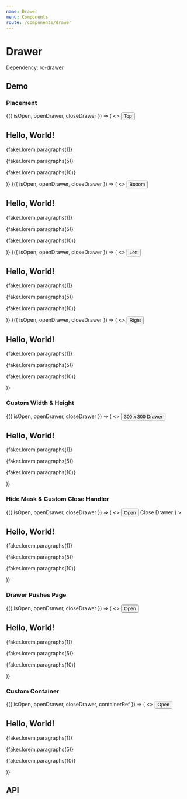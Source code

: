 ```yaml
---
name: Drawer
menu: Components
route: /components/drawer
---
```





# Drawer

Dependency: [rc-drawer](https://github.com/react-component/drawer)

## Demo

### Placement

<Playground>
  <Container>
    <DrawerDemo>
      {({ isOpen, openDrawer, closeDrawer }) => (
        <>
          <Button onClick={openDrawer}>Top</Button>
          <Drawer placement="top" isOpen={isOpen} onRequestClose={closeDrawer}>
            <section style={{ padding: '20px 40px' }}>
              <h1>Hello, World!</h1>
              <p>{faker.lorem.paragraphs(1)}</p>
              <p>{faker.lorem.paragraphs(5)}</p>
              <p>{faker.lorem.paragraphs(10)}</p>
            </section>
          </Drawer>
        </>
      )}
    </DrawerDemo>
    <DrawerDemo>
      {({ isOpen, openDrawer, closeDrawer }) => (
        <>
          <Button onClick={openDrawer}>Bottom</Button>
          <Drawer
            placement="bottom"
            isOpen={isOpen}
            onRequestClose={closeDrawer}
          >
            <section style={{ padding: '20px 40px' }}>
              <h1>Hello, World!</h1>
              <p>{faker.lorem.paragraphs(1)}</p>
              <p>{faker.lorem.paragraphs(5)}</p>
              <p>{faker.lorem.paragraphs(10)}</p>
            </section>
          </Drawer>
        </>
      )}
    </DrawerDemo>
    <DrawerDemo>
      {({ isOpen, openDrawer, closeDrawer }) => (
        <>
          <Button onClick={openDrawer}>Left</Button>
          <Drawer placement="left" isOpen={isOpen} onRequestClose={closeDrawer}>
            <section style={{ padding: '20px 40px' }}>
              <h1>Hello, World!</h1>
              <p>{faker.lorem.paragraphs(1)}</p>
              <p>{faker.lorem.paragraphs(5)}</p>
              <p>{faker.lorem.paragraphs(10)}</p>
            </section>
          </Drawer>
        </>
      )}
    </DrawerDemo>
    <DrawerDemo>
      {({ isOpen, openDrawer, closeDrawer }) => (
        <>
          <Button onClick={openDrawer}>Right</Button>
          <Drawer
            placement="right"
            isOpen={isOpen}
            onRequestClose={closeDrawer}
          >
            <section style={{ padding: '20px 40px' }}>
              <h1>Hello, World!</h1>
              <p>{faker.lorem.paragraphs(1)}</p>
              <p>{faker.lorem.paragraphs(5)}</p>
              <p>{faker.lorem.paragraphs(10)}</p>
            </section>
          </Drawer>
        </>
      )}
    </DrawerDemo>
  </Container>
</Playground>

### Custom Width & Height

<Playground>
  <DrawerDemo>
    {({ isOpen, openDrawer, closeDrawer }) => (
      <>
        <Button onClick={openDrawer}>300 x 300 Drawer</Button>
        <Drawer
          width={300}
          height={300}
          isOpen={isOpen}
          onRequestClose={closeDrawer}
        >
          <section style={{ padding: '20px 40px' }}>
            <h1>Hello, World!</h1>
            <p>{faker.lorem.paragraphs(1)}</p>
            <p>{faker.lorem.paragraphs(5)}</p>
            <p>{faker.lorem.paragraphs(10)}</p>
          </section>
        </Drawer>
      </>
    )}
  </DrawerDemo>
</Playground>

### Hide Mask & Custom Close Handler

<Playground>
  <DrawerDemo>
    {({ isOpen, openDrawer, closeDrawer }) => (
      <>
        <Button onClick={openDrawer}>Open</Button>
        <Drawer
          isMaskShown={false}
          isOpen={isOpen}
          onRequestClose={closeDrawer}
          handler={
            <Button
              style={{
                position: 'absolute',
                top: 0,
                zIndex: 1,
              }}
              onClick={closeDrawer}
            >
              Close Drawer
            </Button>
          }
        >
          <section style={{ padding: '20px 40px' }}>
            <h1>Hello, World!</h1>
            <p>{faker.lorem.paragraphs(1)}</p>
            <p>{faker.lorem.paragraphs(5)}</p>
            <p>{faker.lorem.paragraphs(10)}</p>
          </section>
        </Drawer>
      </>
    )}
  </DrawerDemo>
</Playground>

### Drawer Pushes Page

<Playground>
  <DrawerDemo>
    {({ isOpen, openDrawer, closeDrawer }) => (
      <>
        <Button onClick={openDrawer}>Open</Button>
        <Drawer isPagePushable isOpen={isOpen} onRequestClose={closeDrawer}>
          <section style={{ padding: '20px 40px' }}>
            <h1>Hello, World!</h1>
            <p>{faker.lorem.paragraphs(1)}</p>
            <p>{faker.lorem.paragraphs(5)}</p>
            <p>{faker.lorem.paragraphs(10)}</p>
          </section>
        </Drawer>
      </>
    )}
  </DrawerDemo>
</Playground>

### Custom Container

<Playground>
  <DrawerDemo>
    {({ isOpen, openDrawer, closeDrawer, containerRef }) => (
      <>
        <Button onClick={openDrawer}>Open</Button>
        <Drawer
          containerEl={containerRef.current}
          isOpen={isOpen}
          onRequestClose={closeDrawer}
          style={{
            position: 'absolute',
          }}
        >
          <section style={{ padding: '20px 40px' }}>
            <h1>Hello, World!</h1>
            <p>{faker.lorem.paragraphs(1)}</p>
            <p>{faker.lorem.paragraphs(5)}</p>
            <p>{faker.lorem.paragraphs(10)}</p>
          </section>
        </Drawer>
        <div
          ref={containerRef}
          style={{
            height: 300,
            position: 'relative',
          }}
        />
      </>
    )}
  </DrawerDemo>
</Playground>

## API

<Props of={Drawer} />
